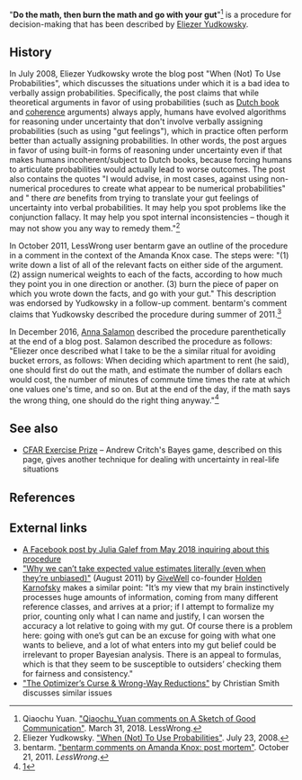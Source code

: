 "'''Do the math, then burn the math and go with your gut'''"<ref>Qiaochu Yuan. [https://www.greaterwrong.com/posts/yeADMcScw8EW9yxpH/a-sketch-of-good-communication/comment/puSysxsCG2i98XHMW "Qiaochu_Yuan comments on A Sketch of Good Communication"]. March 31, 2018. LessWrong.</ref> is a procedure for decision-making that has been described by [[Eliezer Yudkowsky]].

==History==

In July 2008, Eliezer Yudkowsky wrote the blog post "When (Not) To Use Probabilities", which discusses the situations under which it is a bad idea to verbally assign probabilities. Specifically, the post claims that while theoretical arguments in favor of using probabilities (such as [[wikipedia:Dutch book|Dutch book]] and [[wikipedia:Coherence (philosophical gambling strategy)|coherence]] arguments) always apply, humans have evolved algorithms for reasoning under uncertainty that don't involve verbally assigning probabilities (such as using "gut feelings"), which in practice often perform better than actually assigning probabilities. In other words, the post argues in favor of using built-in forms of reasoning under uncertainty even if that makes humans incoherent/subject to Dutch books, because forcing humans to articulate probabilities would actually lead to worse outcomes. The post also contains the quotes "I would advise, in most cases, against using non-numerical procedures to create what appear to be numerical probabilities" and " there ''are'' benefits from trying to translate your gut feelings of uncertainty into verbal probabilities. It may help you spot problems like the conjunction fallacy. It may help you spot internal inconsistencies – though it may not show you any way to remedy them."<ref>Eliezer Yudkowsky. [https://www.lesswrong.com/posts/AJ9dX59QXokZb35fk/when-not-to-use-probabilities "When (Not) To Use Probabilities"]. July 23, 2008.</ref>

In October 2011, LessWrong user bentarm gave an outline of the procedure in a comment in the context of the Amanda Knox case. The steps were: "(1) write down a list of all of the relevant facts on either side of the argument. (2) assign numerical weights to each of the facts, according to how much they point you in one direction or another. (3) burn the piece of paper on which you wrote down the facts, and go with your gut." This description was endorsed by Yudkowsky in a follow-up comment. bentarm's comment claims that Yudkowsky described the procedure during summer of 2011.<ref>bentarm. [https://www.greaterwrong.com/posts/Jx4gGbPi7GuydwvzB/amanda-knox-post-mortem/comment/aFe8RxLnH3JWtNJcD "bentarm comments on Amanda Knox: post mortem"]. October 21, 2011. ''LessWrong''.</ref>

In December 2016, [[Anna Salamon]] described the procedure parenthetically at the end of a blog post. Salamon described the procedure as follows: "Eliezer once described what I take to be the a similar ritual for avoiding bucket errors, as follows: When deciding which apartment to rent (he said), one should first do out the math, and estimate the number of dollars each would cost, the number of minutes of commute time times the rate at which one values one's time, and so on.  But at the end of the day, if the math says the wrong thing, one should do the right thing anyway."<ref>[https://www.lesswrong.com/posts/EEv9JeuY5xfuDDSgF/flinching-away-from-truth-is-often-about-protecting-the]</ref>

==See also==

* [[CFAR Exercise Prize]] – Andrew Critch's Bayes game, described on this page, gives another technique for dealing with uncertainty in real-life situations

==References==

<references/>

==External links==

* [https://www.facebook.com/julia.galef/posts/10103884948339182 A Facebook post by Julia Galef from May 2018 inquiring about this procedure]
* [https://blog.givewell.org/2011/08/18/why-we-cant-take-expected-value-estimates-literally-even-when-theyre-unbiased/ "Why we can’t take expected value estimates literally (even when they’re unbiased)"] (August 2011) by [[GiveWell]] co-founder [[Holden Karnofsky]] makes a similar point: "It’s my view that my brain instinctively processes huge amounts of information, coming from many different reference classes, and arrives at a prior; if I attempt to formalize my prior, counting only what I can name and justify, I can worsen the accuracy a lot relative to going with my gut. Of course there is a problem here: going with one’s gut can be an excuse for going with what one wants to believe, and a lot of what enters into my gut belief could be irrelevant to proper Bayesian analysis. There is an appeal to formulas, which is that they seem to be susceptible to outsiders’ checking them for fairness and consistency."
* [https://confusopoly.com/2019/04/03/the-optimizers-curse-wrong-way-reductions/ "The Optimizer’s Curse & Wrong-Way Reductions"] by Christian Smith discusses similar issues
